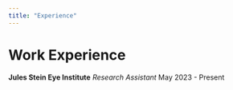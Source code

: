 ```yaml
---
title: "Experience"
---
```


# Work Experience

**Jules Stein Eye Institute**
*Research Assistant* \hfill May 2023 - Present

